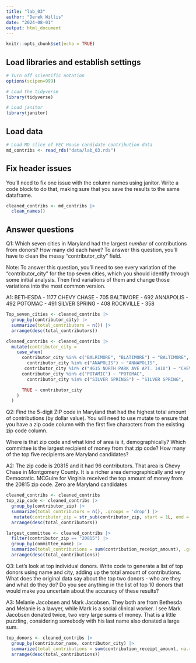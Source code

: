 ```yaml
---
title: "lab_03"
author: "Derek Willis"
date: "2024-08-01"
output: html_document
---
```


```r
knitr::opts_chunk$set(echo = TRUE)
```

## Load libraries and establish settings

```r
# Turn off scientific notation
options(scipen=999)

# Load the tidyverse
library(tidyverse)

# Load janitor
library(janitor)
```

## Load data

```r
# Load MD slice of FEC House candidate contribution data
md_contribs <- read_rds("data/lab_03.rds")
```

## Fix header issues

You'll need to fix one issue with the column names using janitor. Write a code block to do that, making sure that you save the results to the same dataframe.

```r
cleaned_contribs <- md_contribs |>
  clean_names()
```


## Answer questions

Q1: Which seven cities in Maryland had the largest *number* of contributions from donors? How many did each have? To answer this question, you'll have to clean the messy "contributor_city" field.

Note: To answer this question, you'll need to see every variation of the "contributor_city" for the top seven cities, which you should identify through some initial analysis. Then find variations of them and change those variations into the most common version.

A1: 
BETHESDA - 1177
CHEVY CHASE - 705
BALTIMORE - 692
ANNAPOLIS - 492
POTOMAC - 491
SILVER SPRING - 408
ROCKVILLE - 358

```r
Top_seven_cities <- cleaned_contribs |>
  group_by(contributor_city) |>
  summarize(total_contributors = n()) |>
  arrange(desc(total_contributors))

cleaned_contribs <- cleaned_contribs |>
  mutate(contributor_city = 
    case_when(
      contributor_city %in% c("BALRIMORE", "BLATIMORE") ~ "BALTIMORE",
        contributor_city %in% c("ANAPOLIS") ~ "ANNAPOLIS",
       contributor_city %in% c("4615 NORTH PARK AVE APT. 1410") ~ "CHEVY CHASE",
      contributor_city %in% c("POTAMIC") ~ "POTOMAC",
        contributor_city %in% c("SILVER SPRINGS") ~ "SILVER SPRING",

      TRUE ~ contributor_city  
    ) 
  ) 

```


Q2: Find the 5-digit ZIP code in Maryland that had the highest total amount of contributions (by dollar value). You will need to use mutate to ensure that you have a zip code column with the first five characters from the existing zip code column.

Where is that zip code and what kind of area is it, demographically? Which committee is the largest recipient of money from that zip code? How many of the top five recipients are Maryland candidates? 

A2: The zip code is 20815 and it had 96 contributors. That area is Chevy Chase in Montgomery County. It is a richer area demographically and very Democratic. MCGuire for Virginia received the top amount of money from the 20815 zip code. Zero are Maryland candidates

```r
cleaned_contribs <- cleaned_contribs
top_zip_code <- cleaned_contribs |> 
  group_by(contributor_zip) |> 
  summarize(total_contributors = n(), .groups = 'drop') |>
   mutate(contributor_zip = str_sub(contributor_zip, start = 1L, end = 5L)) |>
  arrange(desc(total_contributors))

largest_committee <- cleaned_contribs |>
  filter(contributor_zip == "20815") |>  
  group_by(committee_name) |>
  summarize(total_contributions = sum(contribution_receipt_amount), .groups = 'drop') |>
  arrange(desc(total_contributions)) 
```


Q3: Let's look at top individual donors. Write code to generate a list of top donors using name and city, adding up the total amount of contributions. What does the original data say about the top two donors - who are they and what do they do? Do you see anything in the list of top 10 donors that would make you uncertain about the accuracy of these results?

A3: Melanie Jacobsen and Mark Jacobsen. They both are from Bethesda and Melanie is a lawyer, while Mark is a social clinical worker. I see Mark Jacobsen donated twice, two very large sums of money. That is a little puzzling, considering somebody with his last name also donated a large sum. 

```r
top_donors <- cleaned_contribs |>
  group_by(contributor_name, contributor_city) |>  
  summarize(total_contributions = sum(contribution_receipt_amount, na.rm = TRUE), .groups = 'drop') |>  
  arrange(desc(total_contributions))  
```
